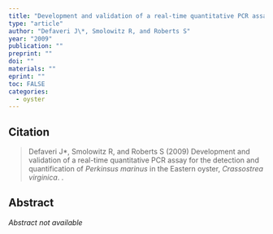 ```yaml
---
title: "Development and validation of a real-time quantitative PCR assay for the detection and quantification of *Perkinsus marinus* in the Eastern oyster, *Crassostrea virginica*"
type: "article"
author: "Defaveri J\*, Smolowitz R, and Roberts S"
year: "2009"
publication: ""
preprint: ""
doi: ""
materials: ""
eprint: ""
toc: FALSE
categories:
  - oyster
---
```


## Citation

> Defaveri J\*, Smolowitz R, and Roberts S (2009) Development and validation of a real-time quantitative PCR assay for the detection and quantification of *Perkinsus marinus* in the Eastern oyster, *Crassostrea virginica*. . 

## Abstract

*Abstract not available*
